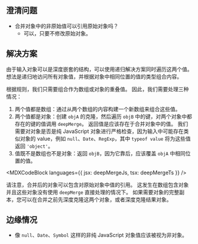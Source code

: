 

## 澄清问题

* 合并对象中的非原始值可以引用原始对象吗？
  * 可以，只要不修改原始对象。

## 解决方案

由于输入对象可以是深度嵌套的结构，可以使用递归解决方案同时遍历这两个值。 想法是递归地访问所有对象值，并根据对象中相同位置的值的类型组合内容。

根据规则，我们只需要组合作为数组或对象的重叠值。 因此，我们需要处理三种情况：

1. 两个值都是数组：通过从两个数组的内容构建一个新数组来组合这些值。
2. 两个值都是对象：创建 `objA` 的克隆，然后遍历 `objB` 中的键，对两个对象中都存在的键的值调用 `deepMerge`。 返回值是应该存在于合并对象中的值。 我们需要对对象是否是纯 JavaScript 对象进行严格检查，因为输入中可能存在类似对象的 value，例如 `null`、`Date`、`RegExp`，其中 `typeof value` 将为这些值返回 `'object'`。
3. 值既不是数组也不是对象：返回 `objB`，因为它靠后，应该覆盖 `objA` 中相同位置的值。

<MDXCodeBlock languages={{ jsx: deepMergeJs, tsx: deepMergeTs }} />

请注意，合并后的对象可以包含对原始对象中值的引用。 这发生在数组包含对象并且这些对象没有使用 `deepMerge` 直接处理的情况下。 如果需要对象的完整副本，您可以在合并之前先深度克隆这两个对象，或者深度克隆结果对象。

## 边缘情况

* 像 `null`、`Date`、`Symbol` 这样的非纯 JavaScript 对象值应该被视为非对象。
